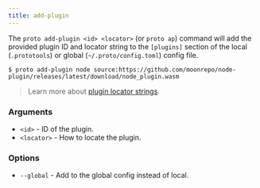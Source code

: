 ```yaml
---
title: add-plugin
---
```


The `proto add-plugin <id> <locator>` (or `proto ap`) command will add the provided plugin ID and
locator string to the `[plugins]` section of the local (`.prototools`) or global
(`~/.proto/config.toml`) config file.

```shell
$ proto add-plugin node source:https://github.com/moonrepo/node-plugin/releases/latest/download/node_plugin.wasm
```

> Learn more about [plugin locator strings](../plugins#enabling-plugins).

### Arguments

- `<id>` - ID of the plugin.
- `<locator>` - How to locate the plugin.

### Options

- `--global` - Add to the global config instead of local.
